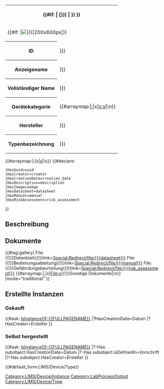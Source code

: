<noinclude>{{Helper/Docu/FormTemplate}}
{{LIMS/Common/Template |id_postfix=dt}}
</noinclude>
<includeonly><table class="info_box">
<tr>
<th class="heading" colspan="2">{{#if: {{{display_name|}}}|{{{display_name|}}} [{{{id|{{PAGENAME}}}}}] | {{{id|{{PAGENAME}}}}} }}</th>
</tr>
<tr>
<td class="picture" colspan="2">{{#if: {{{image|}}}|[[File:{{{image|}}}|200x800px]]|}}</td>
</tr>
<tr>
<th>ID</th>
<td>[[HasId::{{{id|{{PAGENAME}}}}}]]</td>
</tr>
<tr>
<th>Anzeigename</th>
<td>[[HasDisplayName::{{{display_name|}}}]]</td>
</tr>
<tr>
<th>Vollständiger Name</th>
<td>[[HasName::{{{full_name|}}}]]</td>
</tr>
<tr>
<th>Gerätekategorie</th>
<td>{{#arraymap:{{{category|}}}|;|x|[[x]][[:x]]|\n}}</td>
</tr>
<tr>
<th>Hersteller</th>
<td>[[HasManufacturer::{{{manufacturer|}}}]]</td>
</tr>
<tr>
<th>Typenbezeichnung</th>
<td>[[HasDeviceTypeName::{{{manufacturer_type_id|}}}]]</td>
</tr>
</table>
<!-- {{#ask: [[{{FULLPAGENAME}}]]
|?Category=
|mainlabel=-
|format=plain
}} -->
{{LIMS/Common |Device|Type|name={{{display_name|}}}}}{{#arraymap:{{{category|}}}|;|x|[[x]]|\s}}
{{#declare:
 |HasUuid=uuid
 |HasCreator=creator
 |HasCreationDate=creation_date
 |HasDescription=description
 |HasImage=image
 |HasDatasheet=datasheet
 |HasManual=manual
 |HasRiskAssessment=risk_assessment
}}

== Beschreibung ==
{{{description|}}}

== Dokumente ==
{{#tag:gallery|
File:{{{datasheet}}}{{!}}Datenblatt{{!}}link=[[Special:Redirect/file/{{{datasheet}}}]]
File:{{{manual}}}{{!}}Bedienungsableitung{{!}}link=[[Special:Redirect/file/{{{manual}}}]]
File:{{{risk_assessment}}}{{!}}Gefährdungsbeurteilung{{!}}link=[[Special:Redirect/file/{{{risk_assessment}}}]]
{{#arraymap:{{{additional_documents|}}}|,|x|File:x{{!}}Sonstige Dokumente|\n}}
|mode="traditional"
}}

== Erstellte Instanzen ==
=== Gekauft ===
{{#ask: [[Category:LIMS/Device/Instance]] [[IsInstanceOf::{{FULLPAGENAME}}]]
|?HasCreationDate=Datum
|?HasCreator=Ersteller
}}

=== Selbst hergestellt ===
{{#ask: [[Category:LabProcessOutput]] [[IsInstanceOf::{{FULLPAGENAME}}]]
|?-Has subobject.HasCreationDate=Datum
|?-Has subobject.IsDefinedIn=Vorschrift
|?-Has subobject.HasCreator=Ersteller
}}

[[Category:LIMS/Device/Type]]{{#default_form:LIMS/Device/Type}}
</includeonly>